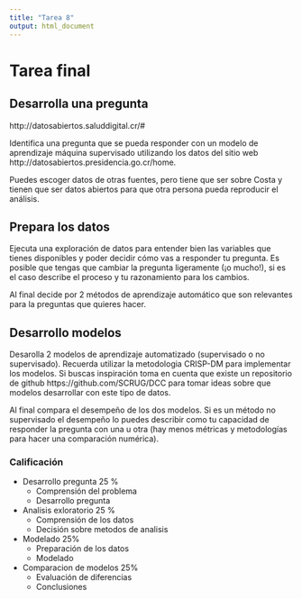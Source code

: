 ```yaml
---
title: "Tarea 8"
output: html_document
---
```


# Tarea final

## Desarrolla una pregunta

http://datosabiertos.saluddigital.cr/#


Identifica una pregunta que se pueda responder con un modelo de aprendizaje máquina supervisado utilizando los datos del sitio web http://datosabiertos.presidencia.go.cr/home.

Puedes escoger datos de otras fuentes, pero tiene que ser sobre Costa y tienen que ser datos abiertos para que otra persona pueda reproducir el análisis.


## Prepara los datos
Ejecuta una exploración de datos para entender bien las variables que tienes disponibles y poder decidir cómo vas a responder tu pregunta. Es posible que tengas que cambiar la pregunta ligeramente (¡o mucho!), si es el caso describe el proceso y tu razonamiento para los cambios.

Al final decide por 2 métodos de aprendizaje automático que son relevantes para la preguntas que quieres hacer.


## Desarrollo modelos
Desarolla 2 modelos de aprendizaje automatizado (supervisado o no supervisado). Recuerda utilizar la metodologia CRISP-DM para implementar los modelos. Si buscas inspiración toma en cuenta que existe un repositorio de github https://github.com/SCRUG/DCC para tomar ideas sobre que modelos desarrollar con este tipo de datos.

Al final compara el desempeño de los dos modelos. Si es un método no supervisado el desempeño lo puedes describir como tu capacidad de responder la pregunta con una u otra (hay menos métricas y metodologías para hacer una comparación numérica).



### Calificación

* Desarrollo pregunta 25 %
    + Comprensión del problema
    + Desarrollo pregunta
* Analisis exloratorio 25 %
    + Comprensión de los datos
    + Decisión sobre metodos de analisis
* Modelado 25%
    + Preparación de los datos
    + Modelado
* Comparacion de modelos 25%
    + Evaluación de diferencias
    + Conclusiones
